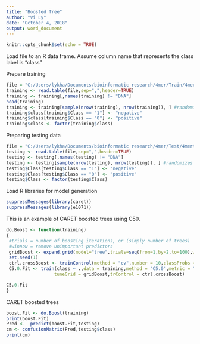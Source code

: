 ---
title: "Boosted Tree"
author: "Vi Ly"
date: "October 4, 2018"
output: word_document
---

```{r setup, include=FALSE}
knitr::opts_chunk$set(echo = TRUE)
```

Load file to an R data frame. Assume column name that represents the class label is "class"

Prepare training 
```{r}
file = "C:/Users/lykha/Documents/bioinformatic research/4mer/Train/4mertable.train.txt"
training <- read.table(file,sep=",",header=TRUE)
training <- training[,names(training) != "DNA"]
head(training)
training <- training[sample(nrow(training), nrow(training)), ] #randomizes the rows
training$class[training$Class == "1"] <- "negative"
training$class[training$Class == "0"] <- "positive"
training$class <- factor(training$class)
```

Preparing testing data
```{r}
file = "C:/Users/lykha/Documents/bioinformatic research/4mer/Test/4mertable.test.txt"
testing <- read.table(file,sep=",",header=TRUE)
testing <- testing[,names(testing) != "DNA"]
testing <- testing[sample(nrow(testing), nrow(testing)), ] #randomizes the rows
testing$Class[testing$Class == "1"] <- "negative"
testing$Class[testing$Class == "0"] <- "positive"
testing$Class <- factor(testing$Class)
```


Load R libraries for model generation
```{r}
suppressMessages(library(caret))
suppressMessages(library(e1071))
```
This is an example of CARET boosted trees using C50.
```{r}
do.Boost <- function(training)
{ 
 #trials = number of boosting iterations, or (simply number of trees)
 #winnow = remove unimportant predictors
 gridBoost <- expand.grid(model="tree",trials=seq(from=1,by=2,to=100),winnow=FALSE)
 set.seed(1)
 ctrl.crossBoost <- trainControl(method = "cv",number = 10,classProbs = TRUE,savePredictions = TRUE,allowParallel=TRUE)
 C5.0.Fit <- train(class ~ .,data = training,method = "C5.0",metric = "Accuracy",preProc = c("center", "scale"),
                  tuneGrid = gridBoost,trControl = ctrl.crossBoost)

C5.0.Fit
}
```

CARET boosted trees
```{r}
boost.Fit <- do.Boost(training)
print(boost.Fit)
Pred <-  predict(boost.Fit,testing)
cm <- confusionMatrix(Pred,testing$class)
print(cm)
```